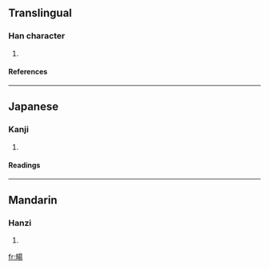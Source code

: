==Translingual==
===Han character===
{{Han char|rn=102|rad=田|as=09|sn=14|four=|canj=田日一竹 (WAMH)}}
# {{defn|Han|sort=田09}}
====References====
{{Han ref|kx=0765.110|dkj=21906|dj=1176.080|hdz=42549.130|uh=757C|ud=30076}}

----
==Japanese==
===Kanji===
{{ja-kanji|grade=|rs=田09}}
# {{defn|Japanese}} 
====Readings====
{{ja-readings|on=[[ちょう]] (chō), [[じょう]] (jō)|kun=[[のびる]] (nobiru), [[ながい]] (nagai), [[にわ]] (niwa)|nanori=}}

----
==Mandarin==
===Hanzi===
{{cmn-hanzi|pin=[[chàng]] ([[chang4]])|wg=ch'ang<sup>4</sup>}}
# {{defn|Mandarin}}

[[fr:畼]]